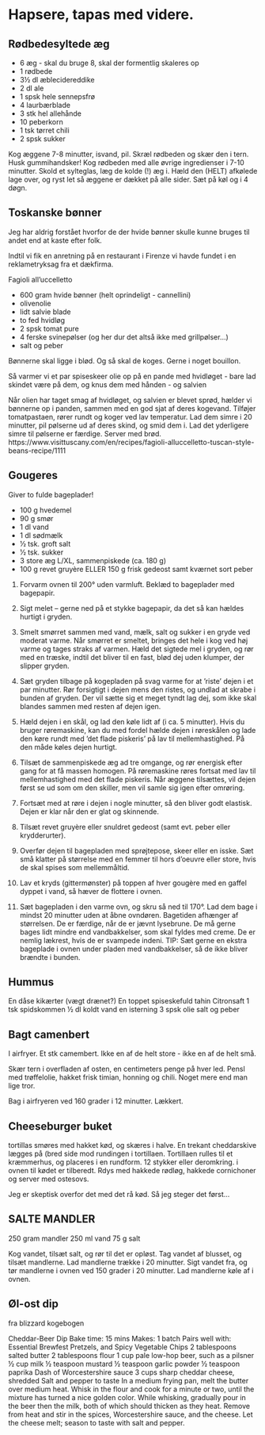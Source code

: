 # Hapsere, tapas med videre.

## Rødbedesyltede æg

* 6 æg - skal du bruge 8, skal der formentlig skaleres op
* 1 rødbede
* 3½ dl æblecidereddike
* 2 dl ale
* 1 spsk hele sennepsfrø
* 4 laurbærblade
* 3 stk hel allehånde
* 10 peberkorn
* 1 tsk tørret chili
* 2 spsk sukker

Kog æggene 7-8 minutter, isvand, pil.
Skræl rødbeden og skær den i tern. Husk gummihandsker!
Kog rødbeden med alle øvrige ingredienser i 7-10 minutter.
Skold et sylteglas, læg de kolde (!) æg i. Hæld den (HELT)
afkølede lage over, og ryst let så æggene er dækket på alle sider.
Sæt på køl og i 4 døgn.

## Toskanske bønner

Jeg har aldrig forstået hvorfor de der hvide bønner skulle kunne bruges til 
andet end at kaste efter folk. 

Indtil vi fik en anretning på en restaurant i Firenze vi havde fundet i en 
reklametryksag fra et dækfirma.

Fagioli all’uccelletto

* 600 gram hvide bønner (helt oprindeligt - cannellini)
* olivenolie
* lidt salvie blade
* to fed hvidløg
* 2 spsk tomat pure
* 4 ferske svinepølser (og her dur det altså ikke med grillpølser...)
* salt og peber

Bønnerne skal ligge i blød. Og så skal de koges. Gerne i noget bouillon.

Så varmer vi et par spiseskeer olie op på en pande med hvidløget - 
bare lad skindet være på dem, og knus dem med hånden - og salvien

Når olien har taget smag af hvidløget, og salvien er blevet sprød, 
hælder vi bønnerne op i panden, sammen med en god sjat af deres kogevand.
Tilføjer tomatpastaen, rører rundt og koger ved lav temperatur. Lad dem
simre i 20 minutter, pil pølserne ud af deres skind, og smid dem i. Lad det yderligere
simre til pølserne er færdige. Server med brød.
https://www.visittuscany.com/en/recipes/fagioli-alluccelletto-tuscan-style-beans-recipe/1111


## Gougeres
Giver to fulde bageplader!

* 100 g hvedemel
* 90 g smør
* 1 dl vand
* 1 dl sødmælk
* 1⁄2 tsk. groft salt
* 1⁄2 tsk. sukker
* 3 store æg L/XL, sammenpiskede (ca. 180 g)
* 100 g revet gruyère ELLER 150 g frisk gedeost samt kværnet sort peber

1. Forvarm ovnen til 200° uden varmluft. Beklæd to bageplader med bagepapir.

2. Sigt melet – gerne ned på et stykke bagepapir, da det så kan hældes hurtigt i gryden.

3. Smelt smørret sammen med vand, mælk, salt og sukker i en gryde ved moderat varme. Når smørret er
smeltet, bringes det hele i kog ved høj varme og tages straks af varmen. Hæld det sigtede mel i gryden,
og rør med en træske, indtil det bliver til en fast, blød dej uden klumper, der slipper gryden.

4. Sæt gryden tilbage på kogepladen på svag varme for at ’riste’ dejen i et par minutter. Rør forsigtigt i
dejen mens den ristes, og undlad at skrabe i bunden af gryden. Der vil sætte sig et meget tyndt lag dej,
som ikke skal blandes sammen med resten af dejen igen.

5. Hæld dejen i en skål, og lad den køle lidt af (i ca. 5 minutter). Hvis du bruger røremaskine, kan du
med fordel hælde dejen i røreskålen og lade den køre rundt med ’det flade piskeris’ på lav til
mellemhastighed. På den måde køles dejen hurtigt.

6. Tilsæt de sammenpiskede æg ad tre omgange, og rør energisk efter gang for at få massen homogen.
På røremaskine røres fortsat med lav til mellemhastighed med det flade piskeris. Når æggene tilsættes,
vil dejen først se ud som om den skiller, men vil samle sig igen efter omrøring.

7. Fortsæt med at røre i dejen i nogle minutter, så den bliver godt elastisk. Dejen er klar når den er glat
og skinnende.

8. Tilsæt revet gruyère eller snuldret gedeost (samt evt. peber eller krydderurter).

9. Overfør dejen til bagepladen med sprøjtepose, skeer eller en isske. Sæt små klatter på størrelse med
en femmer til hors d’oeuvre eller store, hvis de skal spises som mellemmåltid.

10. Lav et kryds (gittermønster) på toppen af hver gougère med en gaffel dyppet i vand, så hæver de
flottere i ovnen.

11. Sæt bagepladen i den varme ovn, og skru så ned til 170°. Lad dem bage i mindst 20 minutter uden at
åbne ovndøren. Bagetiden afhænger af størrelsen. De er færdige, når de er jævnt lysebrune. De må
gerne bages lidt mindre end vandbakkelser, som skal fyldes med creme. De er nemlig lækrest, hvis de er
svampede indeni.
TIP: Sæt gerne en ekstra bageplade i ovnen under pladen med vandbakkelser, så de ikke bliver brændte
i bunden.


## Hummus


En dåse kikærter (vægt drænet?)
En toppet spiseskefuld tahin
Citronsaft
1 tsk spidskommen
½ dl koldt vand
en isterning
3 spsk olie
salt og peber


## Bagt camenbert

I airfryer. Et stk camembert. Ikke en af de helt store - ikke en af de helt små.

Skær tern i overfladen af osten, en centimeters penge på hver led.
Pensl med trøffelolie, hakket frisk timian, honning og chili. Noget mere end man
lige tror.

Bag i airfryeren ved 160 grader i 12 minutter. Lækkert.

## Cheeseburger buket

tortillas smøres med hakket kød, og skæres i halve.
En trekant cheddarskive lægges på (bred side mod rundingen i tortillaen.
Tortillaen rulles til et kræmmerhus, og placeres i en rundform. 12 stykker eller 
deromkring. i ovnen til kødet er tilberedt. Rdys med hakkede rødløg, hakkede
cornichoner og server med ostesovs. 

Jeg er skeptisk overfor det med det rå kød. Så jeg steger det først...


## SALTE MANDLER


250 gram mandler
250 ml vand
75 g salt

Kog vandet, tilsæt salt, og rør til det er opløst.
Tag vandet af blusset, og tilsæt mandlerne.
Lad mandlerne trække i 20 minutter.
Sigt vandet fra, og tør mandlerne i ovnen ved 150 grader i 20 minutter. Lad mandlerne køle af i ovnen.

## Øl-ost dip

fra blizzard kogebogen

Cheddar-Beer Dip
Bake time: 15 mins Makes: 1 batch
Pairs well with: Essential Brewfest Pretzels, and Spicy Vegetable Chips
2 tablespoons salted butter
2 tablespoons flour
1 cup pale low-hop beer, such as a pilsner
½ cup milk
½ teaspoon mustard
½ teaspoon garlic powder
½ teaspoon paprika
Dash of Worcestershire sauce
3 cups sharp cheddar cheese, shredded
Salt and pepper to taste
In a medium frying pan, melt the butter over medium heat.
Whisk in the flour and cook for a minute or two, until the
mixture has turned a nice golden color. While whisking,
gradually pour in the beer then the milk, both of which should
thicken as they heat. Remove from heat and stir in the spices,
Worcestershire sauce, and the cheese. Let the cheese melt;
season to taste with salt and pepper.
